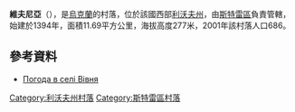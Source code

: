 {{coord|49|20|0|N|23|53|13|E|scale:100000|display=title}}

'''維夫尼亞'''（{{lang-uk|Вівня}}），是[[烏克蘭|烏克蘭]]的村落，位於該國西部[[利沃夫州|利沃夫州]]，由[[斯特雷區|斯特雷區]]負責管轄，始建於1394年，面積11.69平方公里，海拔高度277米，2001年該村落人口686。

==參考資料==
* [http://weather.in.ua/ua/l'vovskaja/3856 Погода в селі Вівня] {{Wayback|url=http://weather.in.ua/ua/l'vovskaja/3856 |date=20071031030558 }}

{{DEFAULTSORT:Вівня (село)}}
[[Category:利沃夫州村落|Category:利沃夫州村落]]
[[Category:斯特雷區村落|Category:斯特雷區村落]]


{{Lviv-geo-stub}}